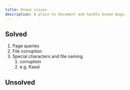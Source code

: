 ```yaml
---
title: Known issues
description: A place to document and handle known bugs.
---
```

## Solved

1. Page queries
2. File corruption
3. Special characters and file naming
    1. corruption
    2. e.g. Kasaï 


## Unsolved